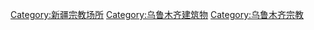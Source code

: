 [[Category:新疆宗教场所|Category:新疆宗教场所]]
[[Category:乌鲁木齐建筑物|Category:乌鲁木齐建筑物]]
[[Category:乌鲁木齐宗教|Category:乌鲁木齐宗教]]